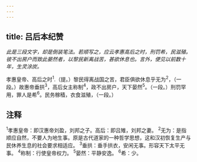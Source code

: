 ```yaml
---
---
---
```

title: 吕后本纪赞
---



*此是三段文字，却是倒装笔法。若顺写之，应云孝惠高后之时，刑罚希，民滋殖。彼不出房户而致此晏然者，以黎民新离战苦，甚欲休息也。言外，便见以前数十年，生灵涂炭。*

孝惠皇帝、高后之时<sup>1</sup>.（提。）黎民得离战国之苦，君臣俱欲休息乎无为<sup>2</sup>，（一段。）故惠帝垂拱<sup>3</sup>，高后女主称制<sup>4</sup>，政不出房户，天下晏然<sup>5</sup>。（一段。）刑罚罕用，罪人是希<sup>6</sup>。民务稼穑，衣食滋殖，（一段。）

## 注释

<sup>1</sup>孝惠皇帝：即汉惠帝刘盈，刘邦之子。高后：即吕雉，刘邦之妻。
<sup>2</sup>无为：是指顺应自然，不要人为地生事。原是古代道家的一种哲学思想，这和汉初恢复生产与民休养生息的社会要求相适应。
<sup>3</sup>垂拱：垂手拱衣，安闲无事。形容天下太平无事。
<sup>4</sup>称制：行使皇帝权力。
<sup>5</sup>晏然：平静安逸。
<sup>6</sup>希：少。